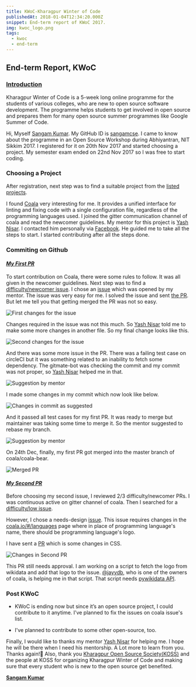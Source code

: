 ```yaml
---
title: KWoC-Kharagpur Winter of Code
publishedAt: 2018-01-04T12:34:20.000Z
snippet: End-term report of KWoC 2017.
img: kwoc_logo.png
tags:
  - kwoc
  - end-term
---
```


## End-term Report, KWoC

### [Introduction](#intro)

Kharagpur Winter of Code is a 5-week long online programme for the students
of various colleges, who are new to open source software development. The
programme helps students to get involved in open source and prepares them
for many open source summer programmes like Google Summer of Code.

Hi, Myself [Sangam Kumar](https://www.sangam.dev). My GitHub ID is
[sangamcse](https://github.com/sangamcse). I came to know about the programme
in an Open Source Workshop during Abhiyantran, NIT Sikkim 2017. I registered
for it on 20th Nov 2017 and started choosing a project. My semester exam ended
on 22nd Nov 2017 so I was free to start coding.

### Choosing a Project

After registration, next step was to find a suitable project from the
[listed projects](http://kwoc.kossiitkgp.in/projects).

I found [Coala](https://github.com/coala/) very interesting for me. It provides
a unified interface for linting and fixing code with a single configuration
file, regardless of the programming languages used. I joined the gitter
communication channel of coala and read the newcomer guidelines. My mentor for
this project is [Yash Nisar](https://github.com/yash-nisar). I contacted him
personally via [Facebook](https://www.facebook.com/yash.nisar/). He guided me
to take all the steps to start. I started contributing after all the steps
done.

### Commiting on Github

#### _[My First PR](#firstpr)_

To start contribution on Coala, there were some rules to follow. It was all
given in the newcomer guidelines. Next step was to find a
[difficulty/newcomer issue](https://github.com/coala/coala-bears/issues?q=is%3Aopen+is%3Aissue+label%3Adifficulty%2Fnewcomer).
I chose an [issue](https://github.com/coala/coala-bears/issues/2004) which was
opened by my mentor. The issue was very easy for me. I solved the issue and
sent [the PR](https://github.com/coala/coala-bears/pull/2148). But let me tell
you that getting merged the PR was not so easy.

![First changes for the issue](/images/blog/1.png)

Changes required in the issue was not this much. So
[Yash Nisar](https://github.com/yash-nisar 'Yash Nisar') told me to make some
more changes in another file. So my final change looks like this.

![Second changes for the issue](/images/blog/2.png)

And there was some more issue in the PR. There was a failing test case on
circleCI but it was something related to an inability to fetch some dependency.
The gitmate-bot was checking the commit and my commit was not proper, so
[Yash Nisar](https://github.com/yash-nisar 'Yash Nisar') helped me in that.

![Suggestion by mentor](/images/blog/3.png)

I made some changes in my commit which now look like below.

![Changes in commit as suggested](/images/blog/4.png)

And it passed all test cases for my first PR. It was ready to merge but
maintainer was taking some time to merge it. So the mentor suggested to
rebase my branch.

![Suggestion by mentor](/images/blog/5.png)

On 24th Dec, finally, my first PR got merged into the master branch of
coala/coala-bear.

![Merged PR](/images/blog/6.png)

#### _[My Second PR](#secondpr)_

Before choosing my second issue, I reviewed 2/3 difficulty/newcomer PRs. I was
continuous active on gitter channel of coala. Then I searched for a
[difficulty/low issue](https://github.com/coala/coala-bears/issues?q=is%3Aopen+is%3Aissue+label%3Adifficulty%2Flow).

However, I chose a needs-design [issue](https://github.com/coala/landing-frontend/issues/250).
This issue requires changes in the [coala.io/#/languages](https://coala.io/#/languages)
page where in place of programming language's name, there should be programming
language's logo.

I have sent a [PR](https://github.com/coala/coalaCSS/pull/29) which is some
changes in CSS.

![Changes in Second PR](/images/blog/7.png)

This PR still needs approval. I am working on a script to fetch the logo
from wikidata and add that logo to the issue. [@jayvdb](https://github.com/jayvdb),
who is one of the owners of coala, is helping me in that script. That script
needs [pywikidata API](https://pywikidata.readthedocs.io/en/latest/chapter2.html#fetching-items).

### Post KWoC

- KWoC is ending now but since it’s an open source project, I could contribute to
  it anytime. I’ve planned to fix the issues on coala issue's list.

- I've planned to contribute to some other open-source, too.

Finally, I would like to thanks my mentor [Yash Nisar](https://github.com/yash-nisar)
for helping me. I hope he will be there when I need his mentorship.
A Lot more to learn from you. Thanks again!🙂 Also, thank you
[Kharagpur Open Source Society(KOSS)](https://kossiitkgp.in/) and the people
at KOSS for organizing Kharagpur Winter of Code and making sure that every
student who is new to the open source get benefited.

**[Sangam Kumar](https://github.com/sangamcse)**
